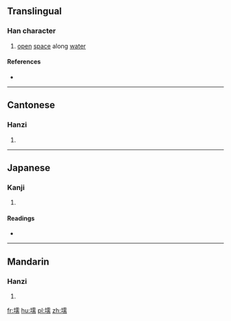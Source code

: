 ==Translingual==

===Han character===
{{Han char|rn=32|rad=土|as=14|sn=17|four=41127|canj=GMBB,XGMBB|ids=⿰土需}}

# [[open]] [[space]] along [[water]]

====References====
* {{Han ref|kx=0241.130|dkj=05560|dj=0481.030|hdz=10495.110|uh=58D6|ud=22742|bh=ECCA|bd=60618}}

----

==Cantonese==

===Hanzi===
{{yue-hanzi|jyut=[[jyun4]]|y=yun4}}

# {{defn|lang=yue|sort=土14}}

----

==Japanese==

===Kanji===
{{ja-kanji|grade=|rs=土14}}

# {{defn|lang=ja|sort=土14}}

====Readings====
* {{ja-readings|on=[[ぜん]] (zen), [[ねん]] (nen)|kun=[[あきち]] (akichi)}}

----

==Mandarin==

===Hanzi===
{{cmn-hanzi|pin=[[ruán]] ([[ruan2]])|wg=juan<sup>2</sup>}}

# {{defn|lang=cmn|sort=土14}}

[[fr:壖]]
[[hu:壖]]
[[pl:壖]]
[[zh:壖]]